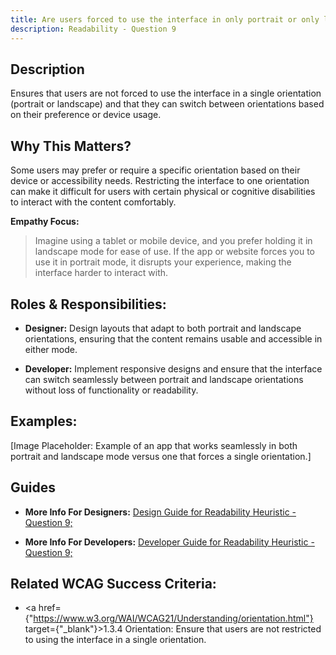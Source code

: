 ```yaml
---
title: Are users forced to use the interface in only portrait or only landscape orientation?
description: Readability - Question 9
---
```


## Description

Ensures that users are not forced to use the interface in a single orientation (portrait or landscape) and that they can switch between orientations based on their preference or device usage.

## Why This Matters?

Some users may prefer or require a specific orientation based on their device or accessibility needs. Restricting the interface to one orientation can make it difficult for users with certain physical or cognitive disabilities to interact with the content comfortably.

**Empathy Focus:**
> Imagine using a tablet or mobile device, and you prefer holding it in landscape mode for ease of use. If the app or website forces you to use it in portrait mode, it disrupts your experience, making the interface harder to interact with.

## Roles & Responsibilities:

- **Designer:** Design layouts that adapt to both portrait and landscape orientations, ensuring that the content remains usable and accessible in either mode.

- **Developer:** Implement responsive designs and ensure that the interface can switch seamlessly between portrait and landscape orientations without loss of functionality or readability.

## Examples:

[Image Placeholder: Example of an app that works seamlessly in both portrait and landscape mode versus one that forces a single orientation.]

## Guides

- **More Info For Designers:** <a href="/docs/design-guide/readability/question-9">Design Guide for Readability Heuristic - Question 9;</a>

- **More Info For Developers:** <a href="/docs/developer-guide/readability/question-9">Developer Guide for Readability Heuristic - Question 9;</a>

## Related WCAG Success Criteria:

- <a href={"https://www.w3.org/WAI/WCAG21/Understanding/orientation.html"} target={"_blank"}>1.3.4 Orientation</a>: Ensure that users are not restricted to using the interface in a single orientation.
